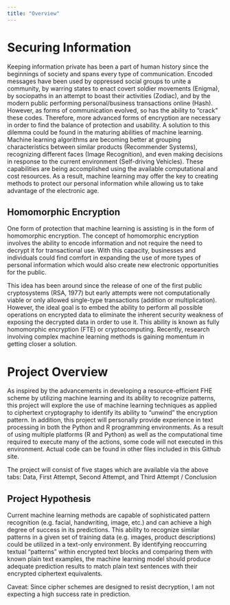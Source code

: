 ```yaml
---
title: "Overview"
---
```

# Securing Information 
Keeping information private has been a part of human history since the beginnings of society and spans every type of communication. Encoded messages have been used by oppressed social groups to unite a community,  by warring states to enact covert soldier movements (Enigma), by sociopaths in an attempt to boast their activities (Zodiac), and by the modern public performing personal/business transactions online (Hash). However, as forms of communication evolved, so has the ability to “crack” these codes. Therefore, more advanced forms of encryption are necessary in order to find the balance of protection and usability. A solution to this dilemma could be found in the maturing abilities of machine learning. Machine learning algorithms are becoming better at grouping characteristics between similar products (Recommender Systems), recognizing different faces (Image Recognition), and even making decisions in response to the current environment (Self-driving Vehicles). These capabilities are being accomplished using the available computational and cost resources. As a result, machine learning may offer the key to creating methods to protect our personal information while allowing us to take advantage of the electronic age.  

## Homomorphic Encryption
One form of protection that machine learning is assisting is in the form of homomorphic encryption. The concept of homomorphic encryption involves the ability to encode information and not require the need to decrypt it for transactional use. With this capacity, businesses and individuals could find comfort in expanding the use of more types of personal information which would also create new electronic opportunities for the public. 

This idea has been around since the release of one of the first public cryptosystems (RSA, 1977) but early attempts were not computationally viable or only allowed single-type transactions (addition or multiplication). However, the ideal goal is to embed the ability to perform all possible operations on encrypted data to eliminate the inherent security weakness of exposing the decrypted data in order to use it. This ability is known as fully homomorphic encryption (FTE) or cryptocomputing. Recently, research involving complex machine learning methods is gaining momentum in getting closer a solution. 

# Project Overview
As inspired by the advancements in developing a resource-efficient FHE scheme by utilizing machine learning and its ability to recognize patterns, this project will explore the use of machine learning techniques as applied to ciphertext cryptography to identify its ability to “unwind” the encryption pattern. In addition, this project will personally provide experience in text processing in both the Python and R programming environments. As a result of using multiple platforms (R and Python) as well as the computational time required to execute many of the actions, some code will not executed in this environment. Actual code can be found in other files included in this Github site. 

The project will consist of five stages which are available via the above tabs: Data, First Attempt, Second Attempt, and Third Attempt / Conclusion  

## Project Hypothesis
Current machine learning methods are capable of sophisticated pattern recognition (e.g. facial, handwriting, image, etc.) and can achieve a high degree of success in its predictions. This ability to recognize similar patterns in a given set of training data (e.g. images, product descriptions) could be utilized in a text-only environment. By identifying reoccurring textual “patterns” within encrypted text blocks and comparing them with known plain text examples, the machine learning model should produce adequate prediction results to match plain text sentences with their encrypted ciphertext equivalents. 

Caveat: Since cipher schemes are designed to resist decryption, I am not expecting a high success rate in prediction. 